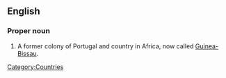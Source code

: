 ==English==
{{wikipedia}}
===Proper noun===
{{en-proper noun|sg=[[Portuguese]] [[Guinea]]}}

# A former colony of Portugal and country in Africa, now called [[Guinea-Bissau]].

[[Category:Countries]]